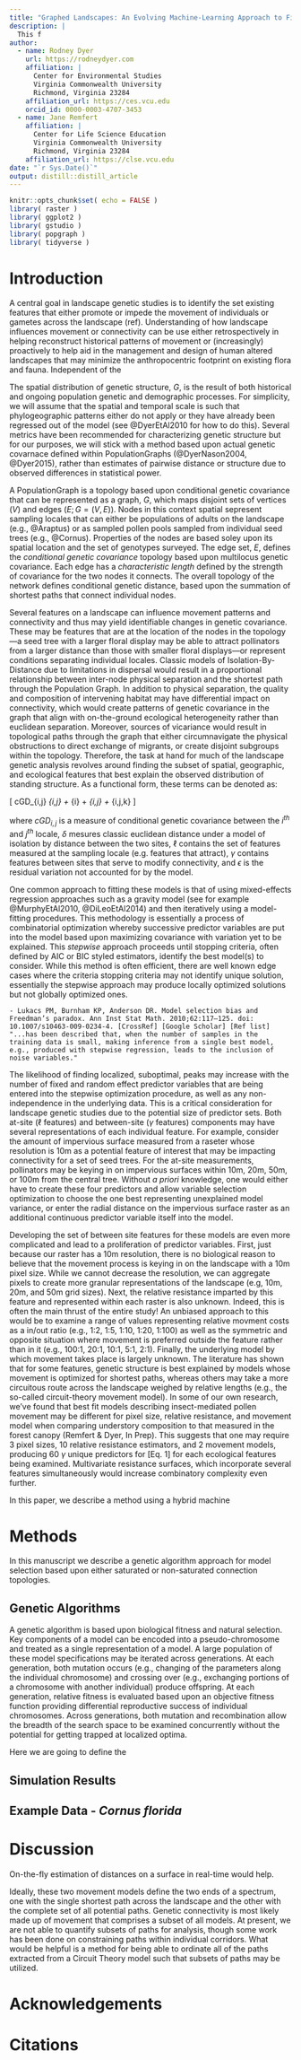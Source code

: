 ```yaml
---
title: "Graphed Landscapes: An Evolving Machine-Learning Approach to Fitting Resistance Surfaces in Landscape Genetics"
description: |
  This f
author:
  - name: Rodney Dyer 
    url: https://rodneydyer.com
    affiliation: |
      Center for Environmental Studies
      Virginia Commonwealth University 
      Richmond, Virginia 23284
    affiliation_url: https://ces.vcu.edu
    orcid_id: 0000-0003-4707-3453
  - name: Jane Remfert
    affiliation: |
      Center for Life Science Education
      Virginia Commonwealth University 
      Richmond, Virginia 23284
    affiliation_url: https://clse.vcu.edu
date: "`r Sys.Date()`"
output: distill::distill_article
---
```


```r
knitr::opts_chunk$set( echo = FALSE )
library( raster )
library( ggplot2 )
library( gstudio )
library( popgraph )
library( tidyverse )

```



# Introduction

A central goal in landscape genetic studies is to identify the set existing features that either promote or impede the movement of individuals or gametes across the landscape (ref).  Understanding of how landscape influences movement or connectivity can be use either retrospectively in helping reconstruct historical patterns of movement or (increasingly) proactively to help aid in the management and design of human altered landscapes that may minimize the anthropocentric footprint on existing flora and fauna.  Independent of the 


The spatial distribution of genetic structure, $G$, is the result of both historical and ongoing population genetic and demographic processes.  For simplicity, we will assume that the spatial and temporal scale is such that phylogeographic patterns either do not apply or they have already been regressed out of the model (see @DyerEtAl2010 for how to do this).  Several metrics have been recommended for characterizing genetic structure but for our purposes, we will stick with a method based upon actual genetic covarnace defined within PopulationGraphs (@DyerNason2004, @Dyer2015), rather than estimates of pairwise distance or structure due to observed differences in statistical power.

A PopulationGraph is a topology based upon conditional genetic covariance that can be represented as a graph, $G$, which maps disjoint sets of vertices ($V$) and edges ($E; G = (V,E)$).  Nodes in this context spatial sepresent sampling locales that can either be populations of adults on the landscape (e.g., @Araptus) or as sampled pollen pools sampled from individual seed trees (e.g., @Cornus).  Properties of the nodes are based soley upon its spatial location and the set of genotypes surveyed.  The edge set, $E$, defines the *conditional genetic covariance* topology based upon multilocus genetic covariance.  Each edge has a *characteristic length* defined by the strength of covariance for the two nodes it connects. The overall topology of the network defines conditional genetic distance, based upon the summation of shortest paths that connect individual nodes.

Several features on a landscape can influence movement patterns and connectivity and thus may yield identifiable changes in genetic covariance.  These may be features that are at the location of the nodes in the topology—a seed tree with a larger floral display may be able to attract pollinators from a larger distance than those with smaller floral displays—or represent conditions separating individual locales.  Classic models of Isolation-By-Distance due to limitations in dispersal would result in a proportional relationship between inter-node physical separation and the shortest path through the Population Graph.  In addition to physical separation, the quality and composition of intervening habitat may have differential impact on connectivity, which would create patterns of genetic covariance in the graph that align with on-the-ground ecological heterogeneity rather than euclidean separation.  Moreover, sources of vicariance would result in topological paths through the graph that either circumnavigate the physical obstructions to direct exchange of migrants, or create disjoint subgroups within the topology.  Therefore, the task at hand for much of the landscape genetic analysis revolves around finding the subset of spatial, geographic, and ecological features that best explain the observed distribution of standing structure.  As a functional form, these terms can be denoted as:


\[
cGD_{i,j} \sim \delta_{i,j} + \ell_{i} + \gamma_{i,j} + \epsilon_{i,j,k}
\]

where $cGD_{i,j}$ is a measure of conditional genetic covariance between the $i^{th}$ and $j^{th}$ locale, $\delta$ mesures classic euclidean distance under a model of isolation by distance between the two sites, $\ell$ contains the set of features measured at the sampling locale (e.g. features that attract), $\gamma$ contains features between sites that serve to modify connectivity, and $\epsilon$ is the residual variation not accounted for by the model.

One common approach to fitting these models is that of using mixed-effects regression approaches such as a gravity model (see for example @MurphyEtAl2010, @DiLeoEtAl2014) and then iteratively using a model-fitting procedures.  This methodology is essentially a process of combinatorial optimization whereby successive predictor variables are put into the model based upon maximizing covariance with variation yet to be explained.  This *stepwise* approach proceeds until stopping criteria, often defined by AIC or BIC styled estimators, identify the best model(s) to consider.  While this method is often efficient, there are well known edge cases where the criteria stopping criteria may not identify unique solution, essentially the stepwise approach may produce locally optimized solutions but not globally optimized ones.  

    - Lukacs PM, Burnham KP, Anderson DR. Model selection bias and Freedman’s paradox. Ann Inst Stat Math. 2010;62:117–125. doi: 10.1007/s10463-009-0234-4. [CrossRef] [Google Scholar] [Ref list] "...has been described that, when the number of samples in the training data is small, making inference from a single best model, e.g., produced with stepwise regression, leads to the inclusion of noise variables."


The likelihood of finding localized, suboptimal, peaks may increase with the number of fixed and random effect predictor variables that are being entered into the stepwise optimization procedure, as well as any non-independence in the underlying data.  This is a critical consideration for landscape genetic studies due to the potential size of predictor sets.  Both at-site ($\ell$ features) and between-site ($\gamma$ features) components may have several representations of each individual feature.  For example, consider the amount of impervious surface measured from a raseter whose resolution is 10m as a potential feature of interest that may be impacting connectivity for a set of seed trees.  For the at-site measurements, pollinators may be keying in on impervious surfaces within 10m, 20m, 50m, or 100m from the central tree.  Without *a priori* knowledge, one would either have to create these four predictors and allow variable selection optimization to choose the one best representing unexplained model variance, or enter the radial distance on the impervious surface raster as an additional continuous predictor variable itself into the model.  

Developing the set of between site features for these models are even more complicated and lead to a proliferation of predictor variables.  First, just because our raster has a 10m resolution, there is no biological reason to believe that the movement process is keying in on the landscape with a 10m pixel size.  While we cannot decrease the resolution, we can aggregate pixels to create more granular representations of the landscape (e.g, 10m, 20m, and 50m grid sizes).  Next, the relative resistance imparted by this feature and represented within each raster is also unknown.  Indeed, this is often the main thrust of the entire study!  An unbiased approach to this would be to examine a range of values representing relative movment costs as a in/out ratio (e.g., 1:2, 1:5, 1:10, 1:20, 1:100) as well as the symmetric and opposite situation where movement is preferred outside the feature rather than in it (e.g., 100:1, 20:1, 10:1, 5:1, 2:1).  Finally, the underlying model by which movement takes place is largely unknown.  The literature has shown that for some features, genetic structure is best explained by models whose movement is optimized for shortest paths, whereas others may take a more circuitous route across the landscape weighed by relative lengths (e.g., the so-called circuit-theory movement model).  In some of our own research, we've found that best fit models describing insect-mediated pollen movement may be different for pixel size, relative resistance, and movement model when comparing understory composition to that measured in the forest canopy (Remfert & Dyer, In Prep).  This suggests that one may require 3 pixel sizes, 10 relative resistance estimators, and 2 movement models, producing 60 $\gamma$ unique predictors for [Eq. 1] for each ecological features being examined.  Multivariate resistance surfaces, which incorporate several features simultaneously would increase combinatory complexity even further.

In this paper, we describe a method using a hybrid machine


# Methods

In this manuscript we describe a genetic algorithm approach for model selection based upon either saturated or non-saturated connection topologies.


## Genetic Algorithms

A genetic algorithm is based upon biological fitness and natural selection.  Key components of a model can be encoded into a pseudo-chromosome and treated as a single representation of a model.  A large population of these model specifications may be iterated across generations.  At each generation, both mutation occurs (e.g., changing of the parameters along the individual chromosome) and crossing over (e.g., exchanging portions of a chromosome with another individual) produce offspring.  At each generation, relative fitness is evaluated based upon an objective fitness function providing differential reproductive success of individual chromosomes.  Across generations, both mutation and recombination allow the breadth of the search space to be examined concurrently without the potential for getting trapped at localized optima.  

Here we are going to define the 

## Simulation Results




## Example Data - *Cornus florida*



# Discussion

On-the-fly estimation of distances on a surface in real-time would help.



Ideally, these two movement models define the two ends of a spectrum, one with the single shortest path across the landscape and the other with the complete set of all potential paths. Genetic connectivity is most likely made up of movement that comprises a subset of all models.  At present, we are not able to quantify subsets of paths for analysis, though some work has been done on constraining paths within individual corridors.  What would be helpful is a method for being able to ordinate all of the paths extracted from a Circuit Theory model such that subsets of paths may be utilized.




# Acknowledgements




# Citations